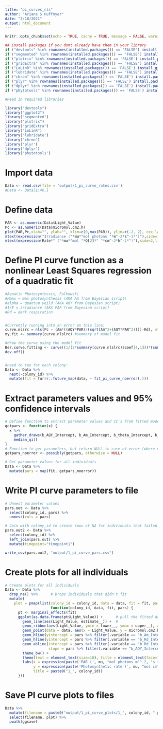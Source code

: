 ```yaml
---
title: "pi_curves_nls"
author: "Ariana S Huffmyer"
date: "3/18/2021"
output: html_document
---
```


```r
knitr::opts_chunk$set(echo = TRUE, cache = TRUE, message = FALSE, warning = FALSE)
```

```r
## install packages if you dont already have them in your library
if ("devtools" %in% rownames(installed.packages()) == 'FALSE') install.packages('devtools') 
if ("segmented" %in% rownames(installed.packages()) == 'FALSE') install.packages('segmented') 
if ("plotrix" %in% rownames(installed.packages()) == 'FALSE') install.packages('plotrix') 
if ("gridExtra" %in% rownames(installed.packages()) == 'FALSE') install.packages('gridExtra') 
if ("LoLinR" %in% rownames(installed.packages()) == 'FALSE') install_github('colin-olito/LoLinR') 
if ("lubridate" %in% rownames(installed.packages()) == 'FALSE') install.packages('lubridate') 
if ("chron" %in% rownames(installed.packages()) == 'FALSE') install.packages('chron') 
if ("plyr" %in% rownames(installed.packages()) == 'FALSE') install.packages('plyr') 
if ("dplyr" %in% rownames(installed.packages()) == 'FALSE') install.packages('dplyr') 
if ("phytotools" %in% rownames(installed.packages()) == 'FALSE') install.packages('phytotools') 

#Read in required libraries

library("devtools")
library("ggplot2")
library("segmented")
library("plotrix")
library("gridExtra")
library("LoLinR")
library("lubridate")
library("chron")
library('plyr')
library('dplyr')
library('phytotools')
```

# Import data
```r
Data <- read.csv(file = 'output/1_pi_curve_rates.csv')
#Data <- Data[1:40,]
```


# Define data  

```r
PAR <- as.numeric(Data$Light_Value)
Pc <- as.numeric(Data$micromol.cm2.h)
plot(PAR,Pc,xlab="", ylab="", xlim=c(0,max(PAR)), ylim=c(-2, 2), cex.lab=0.8,cex.axis=0.8,cex=1, main="", adj = 0.05) #set plot info
mtext(expression("Irradiance ("*mu*"mol photons "*m^-2*s^-1*")"),side=1,line=3.3,cex=1) #add labels
mtext(expression(Rate*" ("*mu*"mol "*O[2]*" "*cm^-2*h^-1*")"),side=2,line=2,cex=1) #add labels
```

# Define PI curve function as a nonlinear Least Squares regression of a quadratic fit

```r
#Aquatic Photosynthesis, Falkowski 
#Pmax = max photosynthesis (AKA Am from Bayesian script)
#alpha = quantum yeild (AKA AQY from Bayesian script)
#I/E = irradiance (AKA PAR from Bayesian script)
#Rd = dark respiration 


#Currently running into an error on this line: 
curve.nlsrc = nls(Pc ~ (Am*((AQY*PAR)/(sqrt(Am^2+(AQY*PAR^2))))-Rd), start=list(Am=(max(Pc)-min(Pc)), AQY=0.05, Rd=abs(min(Pc))))
my.fit <- summary(curve.nlslrc) #summary of model fit
```






```r
#draw the curve using the model fit
Ber.curve.fitting <- curve((1/(2*summary(curve.nlslrc)$coef[4,1]))*(summary(curve.nlslrc)$coef[2,1]*x+summary(curve.nlslrc)$coef[1,1]-sqrt((summary(curve.nlslrc)$coef[2,1]*x+summary(curve.nlslrc)$coef[1,1])^2-4*summary(curve.nlslrc)$coef[2,1]*summary(curve.nlslrc)$coef[4,1]*summary(curve.nlslrc)$coef[1,1]*x))-summary(curve.nlslrc)$coef[3,1],lwd=2,col="blue",add=T)
dev.off()


#need to run for each colony:
Data <- Data %>%
  nest(-colony_id) %>%
  mutate(fit = furrr::future_map(data, ~ fit_pi_curve_noerror(.)))
```

# Extract parameters values and 95% confidence intervals
```r
# Define function to extract parameter values and CI's from fitted model object
getpars <- function(x) {
  x %>% 
    gather_draws(b_AQY_Intercept, b_Am_Intercept, b_theta_Intercept, b_Rd_Intercept, sigma, Ic) %>%
    median_qi()
}
# Function to get parameters, but return NULL in case of error (where model fitting failed)
getpars_noerror <- possibly(getpars, otherwise = NULL)

# Get parameter values for all individuals
Data <- Data %>%
  mutate(pars = map(fit, getpars_noerror))
```

# Write PI curve parameters to file
```r
# Unnest parameter values
pars.out <- Data %>%
  select(colony_id, pars) %>%
  unnest(cols = pars)

# Join with colony_id to create rows of NA for individuals that failed Bayesian fitting
pars.out2 <- Data %>% 
  select(colony_id) %>%
  left_join(pars.out) %>%
  mutate(timepoint="timepoint1")

write_csv(pars.out2, "output/1_pi_curve_pars.csv")
```

# Create plots for all individuals
```r
# Create plots for all individuals
Data <- Data %>%
  drop_na() %>%      # Drops individuals that didn't fit
  mutate(
    plot = pmap(list(colony_id = colony_id, data = data, fit = fit, pars = pars),
                     function(colony_id, data, fit, pars) {
      pt <- marginal_effects(fit)
      ggplot(as.data.frame(pt$Light_Value)) +      # pull the fitted data
        geom_line(aes(Light_Value, estimate__)) +  #
        geom_ribbon(aes(Light_Value, ymin = lower__, ymax = upper__), alpha = 0.3) +
        geom_point(data = data, aes(x = Light_Value, y = micromol.cm2.h)) +    # add the raw data
        geom_hline(yintercept = pars %>% filter(.variable == "b_Am_Intercept") %>% pull(.value), lty = 2) +
        geom_hline(yintercept = pars %>% filter(.variable == "b_Rd_Intercept") %>% pull(.value) * -1, lty = 2) +
        geom_abline(intercept = pars %>% filter(.variable == "b_Rd_Intercept") %>% pull(.value) * -1,
                    slope = pars %>% filter(.variable == "b_AQY_Intercept") %>% pull(.value), lty = 2) +
        theme_bw() +
        theme(text = element_text(size=18), title = element_text(face="italic")) +
        labs(x = expression(paste('PAR (', mu, "mol photons m"^-2, 's'^-1,")")),
             y = expression(paste('Photosynthetic rate (', mu, "mol cm"^-2, 'h'^-1,")")),
             title = paste0("1_", colony_id))
      }))
```

# Save PI curve plots to files
```r
Data %>%
  mutate(filename = paste0("output/1_pi_curve_plots/1_", colony_id, ".pdf")) %>%
  select(filename, plot) %>%
  pwalk(ggsave)
```

